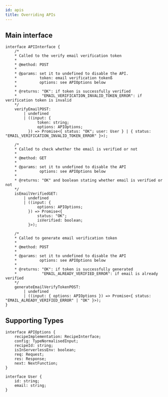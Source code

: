 ```yaml
---
id: apis
title: Overriding APIs
---
```


## Main interface

```tsx
interface APIInterface {
    /* 
    * Called to the verify email verification token
    * 
    * @method: POST
    * 
    * @params: set it to undefined to disable the API.
    *          token: email verification tokenß
    *          options: see APIOptions below
    * 
    * @returns: "OK": if token is successfully verified
    *           "EMAIL_VERIFICATION_INVALID_TOKEN_ERROR": if verification token is invalid
    */
    verifyEmailPOST:
        | undefined
        | ((input: {
              token: string;
              options: APIOptions;
          }) => Promise<{ status: "OK"; user: User } | { status: "EMAIL_VERIFICATION_INVALID_TOKEN_ERROR" }>);

    /* 
    * Called to check whether the email is verified or not
    * 
    * @method: GET
    * 
    * @params: set it to undefined to disable the API
    *          options: see APIOptions below
    * 
    * @returns: "OK" and boolean stating whether email is verified or not
    */
    isEmailVerifiedGET:
        | undefined
        | ((input: {
              options: APIOptions;
          }) => Promise<{
              status: "OK";
              isVerified: boolean;
          }>);

    /* 
    * Called to generate email verification token
    * 
    * @method: POST
    * 
    * @params: set it to undefined to disable the API
    *          options: see APIOptions below
    * 
    * @returns: "OK": if token is successfully generated
    *           "EMAIL_ALREADY_VERIFIED_ERROR": if email is already verified
    */
    generateEmailVerifyTokenPOST:
        | undefined
        | ((input: { options: APIOptions }) => Promise<{ status: "EMAIL_ALREADY_VERIFIED_ERROR" | "OK" }>);
}
```

## Supporting Types
```tsx
interface APIOptions {
    recipeImplementation: RecipeInterface;
    config: TypeNormalisedInput;
    recipeId: string;
    isInServerlessEnv: boolean;
    req: Request;
    res: Response;
    next: NextFunction;
}

interface User {
    id: string;
    email: string;
}
```